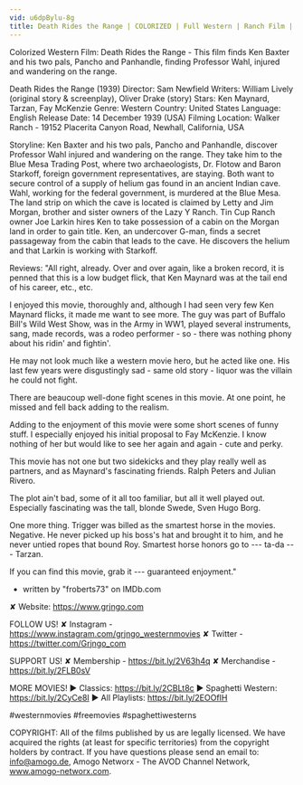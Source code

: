 ```yaml
---
vid: u6dpBylu-8g
title: Death Rides the Range | COLORIZED | Full Western | Ranch Film | Cowboys
---
```


Colorized Western Film: Death Rides the Range - This film finds Ken Baxter and his two pals, Pancho and Panhandle, finding Professor Wahl, injured and wandering on the range.

Death Rides the Range (1939)
Director: Sam Newfield
Writers: William Lively (original story & screenplay), Oliver Drake (story)
Stars: Ken Maynard, Tarzan, Fay McKenzie
Genre: Western
Country: United States
Language: English
Release Date: 14 December 1939 (USA)
Filming Location: Walker Ranch - 19152 Placerita Canyon Road, Newhall, California, USA

Storyline:
Ken Baxter and his two pals, Pancho and Panhandle, discover Professor Wahl injured and wandering on the range. They take him to the Blue Mesa Trading Post, where two archaeologists, Dr. Flotow and Baron Starkoff, foreign government representatives, are staying. Both want to secure control of a supply of helium gas found in an ancient Indian cave. Wahl, working for the federal government, is murdered at the Blue Mesa. The land strip on which the cave is located is claimed by Letty and Jim Morgan, brother and sister owners of the Lazy Y Ranch. Tin Cup Ranch owner Joe Larkin hires Ken to take possession of a cabin on the Morgan land in order to gain title. Ken, an undercover G-man, finds a secret passageway from the cabin that leads to the cave. He discovers the helium and that Larkin is working with Starkoff.

Reviews:
"All right, already. Over and over again, like a broken record, it is penned that this is a low budget flick, that Ken Maynard was at the tail end of his career, etc., etc.

I enjoyed this movie, thoroughly and, although I had seen very few Ken Maynard flicks, it made me want to see more. The guy was part of Buffalo Bill's Wild West Show, was in the Army in WW1, played several instruments, sang, made records, was a rodeo performer - so - there was nothing phony about his ridin' and fightin'.

He may not look much like a western movie hero, but he acted like one. His last few years were disgustingly sad - same old story - liquor was the villain he could not fight.

There are beaucoup well-done fight scenes in this movie. At one point, he missed and fell back adding to the realism.

Adding to the enjoyment of this movie were some short scenes of funny stuff. I especially enjoyed his initial proposal to Fay McKenzie. I know nothing of her but would like to see her again and again - cute and perky.

This movie has not one but two sidekicks and they play really well as partners, and as Maynard's fascinating friends. Ralph Peters and Julian Rivero.

The plot ain't bad, some of it all too familiar, but all it well played out. Especially fascinating was the tall, blonde Swede, Sven Hugo Borg.

One more thing. Trigger was billed as the smartest horse in the movies. Negative. He never picked up his boss's hat and brought it to him, and he never untied ropes that bound Roy. Smartest horse honors go to --- ta-da --- Tarzan.

If you can find this movie, grab it --- guaranteed enjoyment."
- written by "froberts73" on IMDb.com

✘ Website: https://www.grjngo.com

FOLLOW US!
✘ Instagram - https://www.instagram.com/grjngo_westernmovies
✘ Twitter - https://twitter.com/Grjngo_com

SUPPORT US!
✘ Membership - https://bit.ly/2V63h4q
✘ Merchandise - https://bit.ly/2FLB0sV

MORE MOVIES! 
► Classics: https://bit.ly/2CBLt8c 
► Spaghetti Western: https://bit.ly/2CyCe8I 
► All Playlists: https://bit.ly/2EOOfIH 

#westernmovies #freemovies #spaghettiwesterns

COPYRIGHT: All of the films published by us are legally licensed. We have acquired the rights (at least for specific territories) from the copyright holders by contract. If you have questions please send an email to: info@amogo.de, Amogo Networx - The AVOD Channel Network, www.amogo-networx.com.